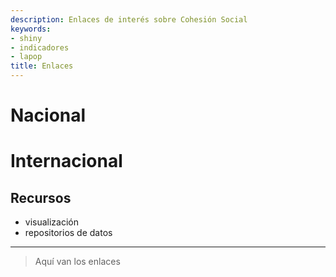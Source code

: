 ```yaml
---
description: Enlaces de interés sobre Cohesión Social
keywords:
- shiny
- indicadores
- lapop
title: Enlaces
---
```


# Nacional

# Internacional

## Recursos 

* visualización
* repositorios de datos




---

> Aquí van los enlaces